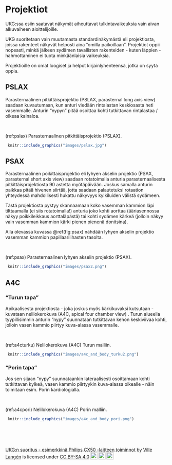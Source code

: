 # Projektiot

UKG:ssa esiin saatavat näkymät aiheuttavat tulkintavaikeuksia vain aivan alkuvaiheen aloittelijoille.

UKG suoritetaan vain muutamasta standardinäkymästä eli projektiosta, joissa rakenteet näkyvät helposti aina "omilla paikoillaan". Projektiot oppii nopeasti, minkä jälkeen sydämen tavallisten rakenteiden - kuten läppien - hahmottaminen ei tuota minkäänlaisia vaikeuksia.

Projektioille on omat loogiset ja helpot kirjainlyhenteensä, jotka on syytä oppia. 

## PSLAX

Parasternaalinen pitkittäisprojektio (PSLAX, parasternal long axis view) saadaan kuvautumaan, kun anturi viedään rintalastan keskiosasta heti vasemmalle. Anturin "nypyn" pitää osoittaa kohti tutkittavan rintalastaa / oikeaa kainaloa.

<br />


(ref:pslax) Parasternaalinen pitkittäisprojektio (PSLAX).

```r
 knitr::include_graphics("images/pslax.jpg")
```


## PSAX

Parasternaalinen poikittaisprojektio eli lyhyen akselin projektio (PSAX, parasternal short axis view) saadaan rotatoimalla anturia parasternaalisesta pitkittäisprojektiosta 90 astetta myötäpäivään. Joskus samalla anturin paikkaa pitää hivenen siirtää, jotta saadaan palautetuksi rotaation yhteydessä mahdollisesti hukattu näkyvyys kylkiluiden välistä sydämeen.

Tästä projektiosta pystyy skannaamaan koko vasemman kammion läpi tilttaamalla (ei siis rotatoimalla!) anturia joko kohti aorttaa (ääriasennossa näkyy poikkileikkaus aorttaläpästä) tai kohti sydämen kärkeä (jolloin näkyy vain vasemman kammion kärki pienen pienenä donitsina).

Alla olevassa kuvassa \@ref(fig:psax) nähdään lyhyen akselin projektio vasemman kammion papillaarilihasten tasolta. 


<br />


(ref:psax) Parasternaalinen lyhyen akselin projektio (PSAX).

```r
 knitr::include_graphics("images/psax2.png")
```



## A4C

### "Turun tapa"

Apikaalisesta projektiosta - joka joskus myös kärkikuvaksi kutsutaan - kuvataan nelilokerokuva (A4C, apical four chamber view) . Turun alueella tyypillisimmin anturin "nypy" suunnataan tutkittavan kehon keskiviivaa kohti, jolloin vasen kammio piirtyy kuva-alassa vasemmalle.

<br />


(ref:a4cturku) Nelilokerokuva (A4C) Turun malliin.

```r
 knitr::include_graphics("images/a4c_and_body_turku2.png")
```

### "Porin tapa"

Jos sen sijaan "nypy" suunnataankin lateraalisesti osoittamaan kohti tutkittavan kylkeä, vasen kammio piirtyykin kuva-alassa oikealle - näin toimitaan esim. Porin kardiologialla.

<br />


(ref:a4cpori) Nelilokerokuva (A4C) Porin malliin.

```r
 knitr::include_graphics("images/a4c_and_body_pori.png")
```



<br/>
<br/>
<br/>
<p xmlns:cc="http://creativecommons.org/ns#" xmlns:dct="http://purl.org/dc/terms/"><a property="dct:title" rel="cc:attributionURL" href="https://vldesign.kapsi.fi/echo/">UKG:n suoritus - esimerkkinä Philips CX50 -laitteen toiminnot</a> by <a rel="cc:attributionURL dct:creator" property="cc:attributionName" href="http://www.linkedin.com/in/ville-langen">Ville Langén</a> is licensed under <a href="http://creativecommons.org/licenses/by-sa/4.0/?ref=chooser-v1" target="_blank" rel="license noopener noreferrer" style="display:inline-block;">CC BY-SA 4.0<img style="height:22px!important;margin-left:3px;vertical-align:text-bottom;" src="https://mirrors.creativecommons.org/presskit/icons/cc.svg?ref=chooser-v1"><img style="height:22px!important;margin-left:3px;vertical-align:text-bottom;" src="https://mirrors.creativecommons.org/presskit/icons/by.svg?ref=chooser-v1"><img style="height:22px!important;margin-left:3px;vertical-align:text-bottom;" src="https://mirrors.creativecommons.org/presskit/icons/sa.svg?ref=chooser-v1"></a></p>
